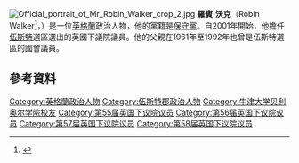 [[File:Official_portrait_of_Mr_Robin_Walker_crop_2.jpg|thumb]]
'''羅賓·沃克'''（Robin Walker<ref>{{London Gazette |issue=59418 |date=13 May 2010 |startpage=8746}}</ref>，{{bd|1978年|4月12日}}）是一位[[英格蘭|英格蘭]]政治人物，他的黨籍是[[保守黨_(英國)|保守黨]]。自2001年開始，他擔任[[伍斯特_(英國國會選區)|伍斯特]]選區選出的英國下議院議員。他的父親在1961年至1992年也曾是伍斯特選區的國會議員。

==參考資料==
{{Reflist}}

{{DEFAULTSORT: Walker, Robin}}
[[Category:英格蘭政治人物|Category:英格蘭政治人物]]
[[Category:伍斯特郡政治人物|Category:伍斯特郡政治人物]]
[[Category:牛津大学贝利奥尔学院校友|Category:牛津大学贝利奥尔学院校友]]
[[Category:第55届英国下议院议员|Category:第55届英国下议院议员]]
[[Category:第56届英国下议院议员|Category:第56届英国下议院议员]]
[[Category:第57届英国下议院议员|Category:第57届英国下议院议员]]
[[Category:第58届英国下议院议员|Category:第58届英国下议院议员]]